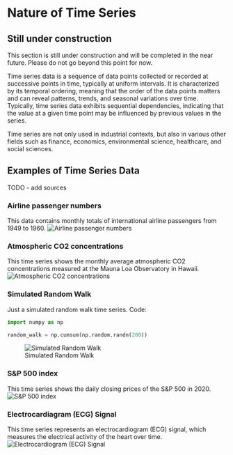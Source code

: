 # Nature of Time Series {#sec-act3}

::: {.callout-caution}
## Still under construction

This section is still under construction and will be completed in the near future.
Please do not go beyond this point for now.
:::

Time series data is a sequence of data points collected or recorded at successive points in time, typically at uniform intervals.
It is characterized by its temporal ordering, meaning that the order of the data points matters and can reveal patterns, trends, and seasonal variations over time.
Typically, time series data exhibits sequential dependencies, indicating that the value at a given time point may be influenced by previous values in the series.

Time series are not only used in industrial contexts, but also in various other fields such as finance, economics, environmental science, healthcare, and social sciences.

## Examples of Time Series Data
TODO - add sources

### Airline passenger numbers
This data contains monthly totals of international airline passengers from 1949 to 1960.
![Airline passenger numbers](../data/_assets/act3/airpassengers.png)

### Atmospheric CO2 concentrations
This time series shows the monthly average atmospheric CO2 concentrations measured at the Mauna Loa Observatory in Hawaii.
![Atmospheric CO2 concentrations](../data/_assets/act3/mauna_loa_co2.png)

### Simulated Random Walk
Just a simulated random walk time series.
Code:
```python
import numpy as np

random_walk = np.cumsum(np.random.randn(200))
```

![Simulated Random Walk](../data/_assets/act3/random_walk.png)

### S&P 500 index
This time series shows the daily closing prices of the S&P 500 in 2020.
![S&P 500 index](../data/_assets/act3/sandp_500_close_2020.png)

### Electrocardiagram (ECG) Signal
This time series represents an electrocardiogram (ECG) signal, which measures the electrical activity of the heart over time.
![Electrocardiogram (ECG) Signal](../data/_assets/act3/electrocardiogram.png)
